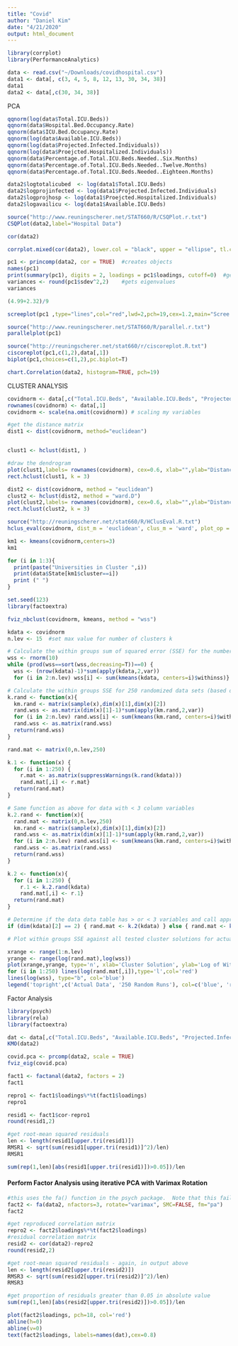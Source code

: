 ```yaml
---
title: "Covid"
author: "Daniel Kim"
date: "4/21/2020"
output: html_document
---
```


```r
library(corrplot)	
library(PerformanceAnalytics)	
```

```r
data <- read.csv("~/Downloads/covidhospital.csv")
data1 <- data[, c(3, 4, 5, 8, 12, 13, 30, 34, 38)]
data1
data2 <- data[,c(30, 34, 38)]
```







PCA 
```r
qqnorm(log(data$Total.ICU.Beds))
qqnorm(data$Hospital.Bed.Occupancy.Rate)
qqnorm(data$ICU.Bed.Occupancy.Rate)
qqnorm(log(data$Available.ICU.Beds))
qqnorm(log(data$Projected.Infected.Individuals))
qqnorm(log(data$Proejcted.Hospitalized.Individuals))
qqnorm(data$Percentage.of.Total.ICU.Beds.Needed..Six.Months)
qqnorm(data$Percentage.of.Total.ICU.Beds.Needed..Twelve.Months)
qqnorm(data$Percentage.of.Total.ICU.Beds.Needed..Eighteen.Months)
```

```r
data2$logtotalicubed  <- log(data1$Total.ICU.Beds)
data2$logprojinfected <- log(data1$Projected.Infected.Individuals)
data2$logprojhosp <- log(data1$Proejcted.Hospitalized.Individuals)
data2$logavailicu <- log(data1$Available.ICU.Beds)
```


```r
source("http://www.reuningscherer.net/STAT660/R/CSQPlot.r.txt")
CSQPlot(data2,label="Hospital Data")	
```


```r
cor(data2)

corrplot.mixed(cor(data2), lower.col = "black", upper = "ellipse", tl.col = "black", number.cex = .7, order = "hclust", tl.pos = "lt", tl.cex = .7)	
```

```r
pc1 <- princomp(data2, cor = TRUE)	#creates objects
names(pc1)
print(summary(pc1), digits = 2, loadings = pc1$loadings, cutoff=0)	#gets eigenvalues
variances <- round(pc1$sdev^2,2)	#gets eigenvalues
variances 
```

```r
(4.99+2.32)/9
```


```r
screeplot(pc1 ,type="lines",col="red",lwd=2,pch=19,cex=1.2,main="Scree Plot of Hospital Data")	
```

```r
source("http://www.reuningscherer.net/STAT660/R/parallel.r.txt")	
parallelplot(pc1)	
```


```r
source("http://reuningscherer.net/stat660/r/ciscoreplot.R.txt")	
ciscoreplot(pc1,c(1,2),data[,1])	
biplot(pc1,choices=c(1,2),pc.biplot=T)	
```

```r
chart.Correlation(data2, histogram=TRUE, pch=19)
```



CLUSTER ANALYSIS
```r
covidnorm <- data[,c("Total.ICU.Beds", "Available.ICU.Beds", "Projected.Infected.Individuals", "Proejcted.Hospitalized.Individuals", "Percentage.of.Total.ICU.Beds.Needed..Six.Months", "Percentage.of.Total.ICU.Beds.Needed..Twelve.Months", "Percentage.of.Total.ICU.Beds.Needed..Eighteen.Months")]
rownames(covidnorm) <- data[,1]
covidnorm <- scale(na.omit(covidnorm)) # scaling my variables

#get the distance matrix
dist1 <- dist(covidnorm, method="euclidean")


clust1 <- hclust(dist1, )

#draw the dendrogram
plot(clust1,labels= rownames(covidnorm), cex=0.6, xlab="",ylab="Distance",main="Clustering of States Using Euclidean Distance and Complete Linkgage")
rect.hclust(clust1, k = 3)
```

```r
dist2 <- dist(covidnorm, method = "euclidean")
clust2 <- hclust(dist2, method = "ward.D")
plot(clust2,labels= rownames(covidnorm), cex=0.6, xlab="",ylab="Distance",main="Clustering of States Using Euclidean Distance and Ward Agglomeration")
rect.hclust(clust2, k = 3)
```

```r
source("http://reuningscherer.net/stat660/R/HClusEval.R.txt")
hclus_eval(covidnorm, dist_m = 'euclidean', clus_m = 'ward', plot_op = T)
```

```r
km1 <- kmeans(covidnorm,centers=3)
km1

for (i in 1:3){
  print(paste("Universities in Cluster ",i))
  print(data$State[km1$cluster==i])
  print (" ")
}
```

```r
set.seed(123)
library(factoextra)

fviz_nbclust(covidnorm, kmeans, method = "wss")
```


```r
kdata <- covidnorm
n.lev <- 15  #set max value for number of clusters k

# Calculate the within groups sum of squared error (SSE) for the number of cluster solutions selected by the user
wss <- rnorm(10)
while (prod(wss==sort(wss,decreasing=T))==0) {
  wss <- (nrow(kdata)-1)*sum(apply(kdata,2,var))
  for (i in 2:n.lev) wss[i] <- sum(kmeans(kdata, centers=i)$withinss)}

# Calculate the within groups SSE for 250 randomized data sets (based on the original input data)
k.rand <- function(x){
  km.rand <- matrix(sample(x),dim(x)[1],dim(x)[2])
  rand.wss <- as.matrix(dim(x)[1]-1)*sum(apply(km.rand,2,var))
  for (i in 2:n.lev) rand.wss[i] <- sum(kmeans(km.rand, centers=i)$withinss)
  rand.wss <- as.matrix(rand.wss)
  return(rand.wss)
}

rand.mat <- matrix(0,n.lev,250)

k.1 <- function(x) { 
  for (i in 1:250) {
    r.mat <- as.matrix(suppressWarnings(k.rand(kdata)))
    rand.mat[,i] <- r.mat}
  return(rand.mat)
}

# Same function as above for data with < 3 column variables
k.2.rand <- function(x){
  rand.mat <- matrix(0,n.lev,250)
  km.rand <- matrix(sample(x),dim(x)[1],dim(x)[2])
  rand.wss <- as.matrix(dim(x)[1]-1)*sum(apply(km.rand,2,var))
  for (i in 2:n.lev) rand.wss[i] <- sum(kmeans(km.rand, centers=i)$withinss)
  rand.wss <- as.matrix(rand.wss)
  return(rand.wss)
}

k.2 <- function(x){
  for (i in 1:250) {
    r.1 <- k.2.rand(kdata)
    rand.mat[,i] <- r.1}
  return(rand.mat)
}

# Determine if the data data table has > or < 3 variables and call appropriate function above
if (dim(kdata)[2] == 2) { rand.mat <- k.2(kdata) } else { rand.mat <- k.1(kdata) }

# Plot within groups SSE against all tested cluster solutions for actual and randomized data - 1st: Log scale, 2nd: Normal scale

xrange <- range(1:n.lev)
yrange <- range(log(rand.mat),log(wss))
plot(xrange,yrange, type='n', xlab='Cluster Solution', ylab='Log of Within Group SSE', main='Cluster Solutions against Log of SSE')
for (i in 1:250) lines(log(rand.mat[,i]),type='l',col='red')
lines(log(wss), type="b", col='blue')
legend('topright',c('Actual Data', '250 Random Runs'), col=c('blue', 'red'), lty=1)

```



Factor Analysis
```r
library(psych)
library(rela)
library(factoextra)
```

```r
dat <- data[,c("Total.ICU.Beds", "Available.ICU.Beds", "Projected.Infected.Individuals", "Proejcted.Hospitalized.Individuals", "Percentage.of.Total.ICU.Beds.Needed..Six.Months", "Percentage.of.Total.ICU.Beds.Needed..Twelve.Months", "Percentage.of.Total.ICU.Beds.Needed..Eighteen.Months")]
KMO(data2)
```

```r
covid.pca <- prcomp(data2, scale = TRUE)
fviz_eig(covid.pca)
```

```r
fact1 <- factanal(data2, factors = 2)
fact1

repro1 <- fact1$loadings%*%t(fact1$loadings)
repro1

resid1 <- fact1$cor-repro1
round(resid1,2)

#get root-mean squared residuals
len <- length(resid1[upper.tri(resid1)])
RMSR1 <- sqrt(sum(resid1[upper.tri(resid1)]^2)/len)
RMSR1

sum(rep(1,len)[abs(resid1[upper.tri(resid1)])>0.05])/len
```

#### Perform Factor Analysis using iterative PCA with Varimax Rotation
```r
#this uses the fa() function in the psych package.  Note that this fails with only 2 factors
fact2 <- fa(data2, nfactors=3, rotate="varimax", SMC=FALSE, fm="pa")
fact2

#get reproduced correlation matrix
repro2 <- fact2$loadings%*%t(fact2$loadings)
#residual correlation matrix
resid2 <- cor(data2)-repro2
round(resid2,2)

#get root-mean squared residuals - again, in output above
len <- length(resid2[upper.tri(resid2)])
RMSR3 <- sqrt(sum(resid2[upper.tri(resid2)]^2)/len)
RMSR3

#get proportion of residuals greater than 0.05 in absolute value
sum(rep(1,len)[abs(resid2[upper.tri(resid2)])>0.05])/len
```

```r
plot(fact2$loadings, pch=18, col='red')
abline(h=0)
abline(v=0)
text(fact2$loadings, labels=names(dat),cex=0.8)
```



